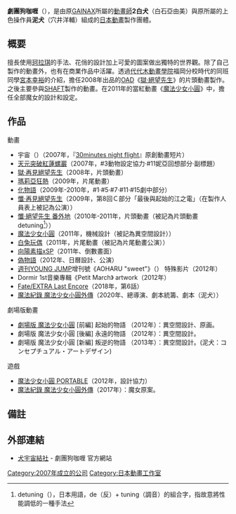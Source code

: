 {{unreferenced|time=2019-07-29T04:36:30+00:00}}
'''劇團狗咖喱'''（{{lang-ja|劇団イヌカレー（げきだんイヌカレー）}}），是由原[[GAINAX|GAINAX]]所屬的[[動畫師|動畫師]]'''2白犬'''（白石亞由美）與原{{link-ja|TANTO|タント (アニメ制作会社)}}所屬的上色操作員'''泥犬'''（穴井洋輔）組成的[[日本動畫|日本動畫]]製作團體。

== 概要 ==
擅長使用[[珂拉琪|珂拉琪]]的手法、花俏的設計加上可愛的圖案做出獨特的世界觀。除了自己製作的動畫外，也有在商業作品中活躍。透過[[代代木動畫學院|代代木動畫學院]]福岡分校時代的同班同學[[宮本幸裕|宮本幸裕]]的介紹，擔任2008年出品的[[OAD|OAD]]《[[絕望先生|獄·絕望先生]]》的片頭動畫製作。之後主要參與[[SHAFT|SHAFT]]製作的動畫。在2011年的當紅動畫《[[魔法少女小圓|魔法少女小圓]]》中，擔任全部魔女的設計和設定。

== 作品 ==
;動畫
*宇宙（{{lang-ja|ユニバース}}）（2007年，『[[坂本真綾|30minutes night flight]]』原創動畫短片）
*[[天元突破紅蓮螺巖|天元突破紅蓮螺巖]]（2007年，#3動物設定協力·#11妮亞回想部分·副標題）
*[[絕望先生|獄·再見絕望先生]]（2008年，片頭動畫）
*[[瑪莉亞狂熱|瑪莉亞狂熱]]（2009年，片尾動畫）
*[[化物語|化物語]]（2009年-2010年，#1·#5·#7·#11·#15劇中部分）
*[[絕望先生|懺·再見絕望先生]]（2009年，第8回Ｃ部分「最後與起始的江之電」（在製作人員表上被記為公演））
*[[絕望先生|懺·絕望先生 番外地]]（2010年-2011年，片頭動畫（被記為片頭動畫detuning<ref>detuning（{{lang-ja|デチューン}}），日本用語，de（反）+ tuning（調音）的組合字，指故意將性能調低的一種手法</ref>））
*[[魔法少女小圓|魔法少女小圓]]（2011年，機械設計（被記為異空間設計））
*[[白兔玩偶|白兔玩偶]]（2011年，片尾動畫（被記為片尾動畫公演））
*[[向陽素描|向陽素描xSP]]（2011年、倒數畫面）
*[[偽物語|偽物語]]（2012年、日曆設計、公演）
*[[週刊YOUNG_JUMP|週刊YOUNG JUMP]]增刊號《AOHARU "sweet"》（{{lang-ja|アオハル "sweet"}}） 特殊影片（2012年）
*Dormir 1st音樂專輯《Petit March》 artwork（2012年）
*[[Fate/EXTRA|Fate/EXTRA Last Encore]]（2018年，第6話）
*[[魔法紀錄_魔法少女小圓外傳|魔法紀錄 魔法少女小圓外傳]]（2020年、總導演、劇本統籌、劇本（泥犬））

;劇場版動畫
*[[劇場版_魔法少女小圓|劇場版 魔法少女小圓]] [前編] 起始的物語 （2012年）：異空間設計、原画。
*劇場版 魔法少女小圓 [後編] 永遠的物語 （2012年）：異空間設計。
*劇場版 魔法少女小圓 [新編] 叛逆的物語 （2013年）：異空間設計。(泥犬：コンセプチュアル・アートデザイン)

;遊戲
*[[魔法少女小圓_PORTABLE|魔法少女小圓 PORTABLE]]（2012年，設計協力）
*[[魔法少女小圓相關作品|魔法紀錄 魔法少女小圓外傳]]（2017年）：魔女原案。

==備註==
{{Reflist}}

== 外部連結 ==
* [http://uchu-kibo.chu.jp/ 犬宇宙結社] {{Wayback|url=http://uchu-kibo.chu.jp/ |date=20200531220255 }} - 劇團狗咖喱 官方網站{{ja icon}}

{{魔法少女小圓}}

{{DEFAULTSORT:Gekidan inukaree}}
[[Category:2007年成立的公司|Category:2007年成立的公司]]
[[Category:日本動畫工作室|Category:日本動畫工作室]]